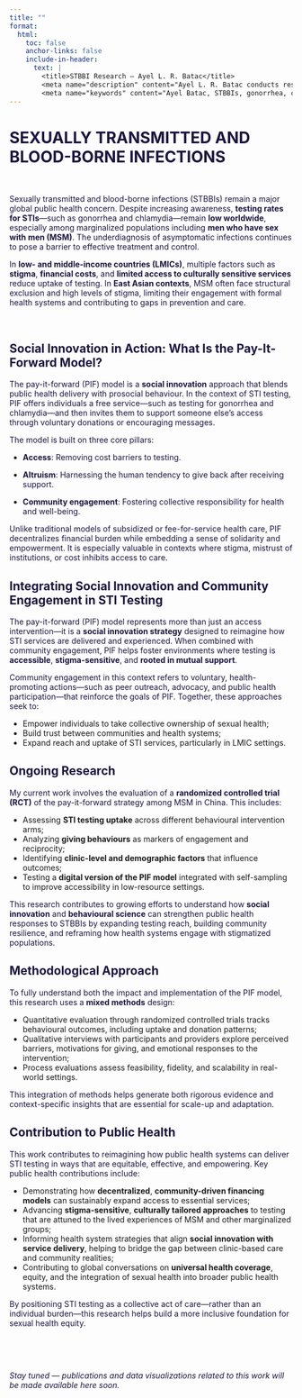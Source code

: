 ```yaml
---
title: ""
format:
  html:
    toc: false
    anchor-links: false
    include-in-header:
      text: |
        <title>STBBI Research – Ayel L. R. Batac</title>
        <meta name="description" content="Ayel L. R. Batac conducts research on sexually transmitted and blood-borne infections (STBBIs), including gonorrhea and chlamydia, with a focus on public health, surveillance, and knowledge translation in global contexts such as China." />
        <meta name="keywords" content="Ayel Batac, STBBIs, gonorrhea, chlamydia, HIV, syphilis, China, MSM, sex, men, stigma, LMICs, global health, public health, RCT, trial, Joe Tucker, SESH Global" />
---
```


# SEXUALLY TRANSMITTED AND BLOOD-BORNE INFECTIONS

$~$

Sexually transmitted and blood-borne infections (STBBIs) remain a major global public health concern. Despite increasing awareness, **testing rates for STIs**—such as gonorrhea and chlamydia—remain **low worldwide**, especially among marginalized populations including **men who have sex with men (MSM)**. The underdiagnosis of asymptomatic infections continues to pose a barrier to effective treatment and control.

In **low- and middle-income countries (LMICs)**, multiple factors such as **stigma**, **financial costs**, and **limited access to culturally sensitive services** reduce uptake of testing. In **East Asian contexts**, MSM often face structural exclusion and high levels of stigma, limiting their engagement with formal health systems and contributing to gaps in prevention and care.

$~$

## Social Innovation in Action: What Is the Pay-It-Forward Model?

The pay-it-forward (PIF) model is a **social innovation** approach that blends public health delivery with prosocial behaviour. In the context of STI testing, PIF offers individuals a free service—such as testing for gonorrhea and chlamydia—and then invites them to support someone else’s access through voluntary donations or encouraging messages.

The model is built on three core pillars:

- **Access**: Removing cost barriers to testing.

- **Altruism**: Harnessing the human tendency to give back after receiving support.

- **Community engagement**: Fostering collective responsibility for health and well-being.

Unlike traditional models of subsidized or fee-for-service health care, PIF decentralizes financial burden while embedding a sense of solidarity and empowerment. It is especially valuable in contexts where stigma, mistrust of institutions, or cost inhibits access to care.

## Integrating Social Innovation and Community Engagement in STI Testing

The pay-it-forward (PIF) model represents more than just an access intervention—it is a **social innovation strategy** designed to reimagine how STI services are delivered and experienced. When combined with community engagement, PIF helps foster environments where testing is **accessible**, **stigma-sensitive**, and **rooted in mutual support**.

Community engagement in this context refers to voluntary, health-promoting actions—such as peer outreach, advocacy, and public health participation—that reinforce the goals of PIF. Together, these approaches seek to:

- Empower individuals to take collective ownership of sexual health;
- Build trust between communities and health systems;
- Expand reach and uptake of STI services, particularly in LMIC settings.

## Ongoing Research

My current work involves the evaluation of a **randomized controlled trial (RCT)** of the pay-it-forward strategy among MSM in China. This includes:

- Assessing **STI testing uptake** across different behavioural intervention arms;
- Analyzing **giving behaviours** as markers of engagement and reciprocity;
- Identifying **clinic-level and demographic factors** that influence outcomes;
- Testing a **digital version of the PIF model** integrated with self-sampling to improve accessibility in low-resource settings.

This research contributes to growing efforts to understand how **social innovation** and **behavioural science** can strengthen public health responses to STBBIs by expanding testing reach, building community resilience, and reframing how health systems engage with stigmatized populations.

## Methodological Approach

To fully understand both the impact and implementation of the PIF model, this research uses a **mixed methods** design:

- Quantitative evaluation through randomized controlled trials tracks behavioural outcomes, including uptake and donation patterns;
- Qualitative interviews with participants and providers explore perceived barriers, motivations for giving, and emotional responses to the intervention;
- Process evaluations assess feasibility, fidelity, and scalability in real-world settings.

This integration of methods helps generate both rigorous evidence and context-specific insights that are essential for scale-up and adaptation.

## Contribution to Public Health

This work contributes to reimagining how public health systems can deliver STI testing in ways that are equitable, effective, and empowering. Key public health contributions include:

- Demonstrating how **decentralized**, **community-driven financing models** can sustainably expand access to essential services; 
- Advancing **stigma-sensitive**, **culturally tailored approaches** to testing that are attuned to the lived experiences of MSM and other marginalized groups; 
- Informing health system strategies that align **social innovation with service delivery**, helping to bridge the gap between clinic-based care and community realities;
- Contributing to global conversations on **universal health coverage**, equity, and the integration of sexual health into broader public health systems.

By positioning STI testing as a collective act of care—rather than an individual burden—this research helps build a more inclusive foundation for sexual health equity.

$~$

$~$

*Stay tuned — publications and data visualizations related to this work will be made available here soon.*

<style>
  h1, h2, h3, p {
    color: #1B153E;
  }
</style>
